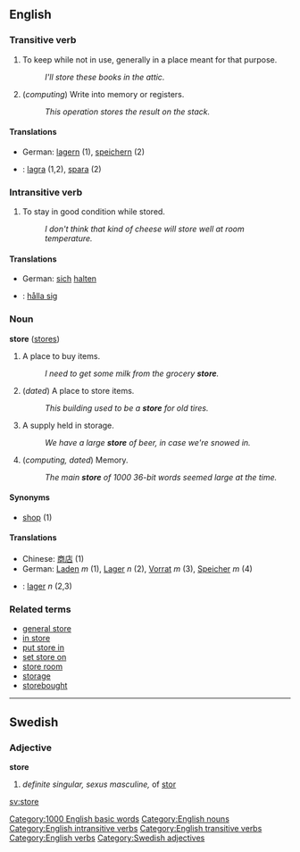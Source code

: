 ==English==

===Transitive verb===
{{en-infl-reg-vowel|stor|e}}
# To keep while not in use, generally in a place meant for that purpose.
#: ''I'll store these books in the attic.''
# (''computing'') Write into memory or registers.
#: ''This operation stores the result on the stack.''

====Translations====
*German: [[lagern]] (1), [[speichern]] (2)
*{{sv}}: [[lagra]] (1,2), [[spara]] (2)

===Intransitive verb===
{{en-infl-reg-vowel|stor|e}}
# To stay in good condition while stored.
#: ''I don't think that kind of cheese will store well at room temperature.''

====Translations====
*German: [[sich]] [[halten]]
*{{sv}}: [[hålla sig]]

===Noun===
'''store''' ([[stores]])

# A place to buy items.
#: ''I need to get some milk from the grocery '''store'''.''
# (''dated'') A place to store items.
#: ''This building used to be a '''store''' for old tires.''
# A supply held in storage.
#: ''We have a large '''store''' of beer, in case we're snowed in.''
# (''computing, dated'') Memory.
#: ''The main '''store''' of 1000 36-bit words seemed large at the time.''

====Synonyms====
*[[shop]] (1)

====Translations====
*Chinese: [[商店]] (1)
*German: [[Laden]] ''m'' (1), [[Lager]] ''n'' (2), [[Vorrat]] ''m'' (3), [[Speicher]] ''m'' (4)
*{{sv}}: [[lager]] ''n'' (2,3)

===Related terms===
*[[general store]]
*[[in store]]
*[[put store in]]
*[[set store on]]
*[[store room]]
*[[storage]]
*[[storebought]]

----
==Swedish==
===Adjective===
'''store'''

#''definite singular, sexus masculine,'' of [[stor]]


[[sv:store]]
[[Category:1000 English basic words]]
[[Category:English nouns]]
[[Category:English intransitive verbs]]
[[Category:English transitive verbs]]
[[Category:English verbs]]
[[Category:Swedish adjectives]]